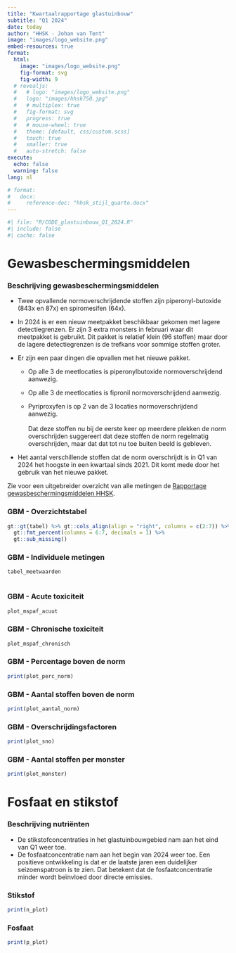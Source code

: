 ```yaml
---
title: "Kwartaalrapportage glastuinbouw"
subtitle: "Q1 2024"
date: today
author: "HHSK - Johan van Tent"
image: "images/logo_website.png"
embed-resources: true
format:
  html: 
    image: "images/logo_website.png"
    fig-format: svg
    fig-width: 9
  # revealjs:
  #   # logo: "images/logo_website.png"
  #   logo: "images/hhsk750.jpg"
  #   # multiplex: true
  #   fig-format: svg
  #   progress: true
  #   # mouse-wheel: true
  #   theme: [default, css/custom.scss]
  #   touch: true
  #   smaller: true
  #   auto-stretch: false
execute:
  echo: false
  warning: false
lang: nl

# format: 
#   docx:
#     reference-doc: "hhsk_stijl_quarto.docx"
---
```


```r
#| file: "R/CODE_glastuinbouw_Q1_2024.R"
#| include: false
#| cache: false
```

::: {.panel-tabset .column-body-outset}
# Gewasbeschermingsmiddelen

### Beschrijving gewasbeschermingsmiddelen

-   Twee opvallende normoverschrijdende stoffen zijn piperonyl-butoxide (843x en 87x) en spiromesifen (64x).

-   In 2024 is er een nieuw meetpakket beschikbaar gekomen met lagere detectiegrenzen. Er zijn 3 extra monsters in februari waar dit meetpakket is gebruikt. Dit pakket is relatief klein (96 stoffen) maar door de lagere detectiegrenzen is de trefkans voor sommige stoffen groter.

-   Er zijn een paar dingen die opvallen met het nieuwe pakket.

    -   Op alle 3 de meetlocaties is piperonylbutoxide normoverschrijdend aanwezig.

    -   Op alle 3 de meetlocaties is fipronil normoverschrijdend aanwezig.

    -   Pyriproxyfen is op 2 van de 3 locaties normoverschrijdend aanwezig. \
        \
        Dat deze stoffen nu bij de eerste keer op meerdere plekken de norm overschrijden suggereert dat deze stoffen de norm regelmatig overschrijden, maar dat dat tot nu toe buiten beeld is gebleven.

-   Het aantal verschillende stoffen dat de norm overschrijdt is in Q1 van 2024 het hoogste in een kwartaal sinds 2021. Dit komt mede door het gebruik van het nieuwe pakket.

::: aside
Zie voor een uitgebreider overzicht van alle metingen de [Rapportage gewasbeschermingsmiddelen HHSK](https://www.schielandendekrimpenerwaard.nl/kaart/waterkwaliteit/waterkwaliteitsrapportages/GBM_rapportage/).
:::

### GBM - Overzichtstabel {.scrollable .smaller}

```r


gt::gt(tabel) %>% gt::cols_align(align = "right", columns = c(2:7)) %>% 
  gt::fmt_percent(columns = 6:7, decimals = 1) %>% 
  gt::sub_missing()

```

### GBM - Individuele metingen {.scrollable .smaller}

```r
tabel_meetwaarden
  
```

### GBM - Acute toxiciteit

```r
plot_mspaf_acuut
```

### GBM - Chronische toxiciteit

```r
plot_mspaf_chronisch
```

### GBM - Percentage boven de norm

```r
print(plot_perc_norm)

```

### GBM - Aantal stoffen boven de norm

```r
print(plot_aantal_norm)

```

### GBM - Overschrijdingsfactoren

```r
print(plot_sno)

```

### GBM - Aantal stoffen per monster

```r
print(plot_monster)

```

# Fosfaat en stikstof

### Beschrijving nutriënten

-   De stikstofconcentraties in het glastuinbouwgebied nam aan het eind van Q1 weer toe.
-   De fosfaatconcentratie nam aan het begin van 2024 weer toe. Een positieve ontwikkeling is dat er de laatste jaren een duidelijker seizoenspatroon is te zien. Dat betekent dat de fosfaatconcentratie minder wordt beïnvloed door directe emissies.

### Stikstof

```r
print(n_plot)
```

### Fosfaat

```r
print(p_plot)
```
:::
